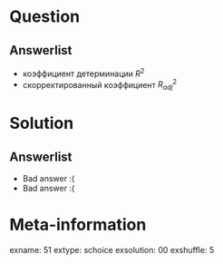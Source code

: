 Question
========


Answerlist
----------
*  коэффициент детерминации $R^2$
*  скорректированный коэффициент $R_{adj}^2$

Solution
========

Answerlist
----------
*  Bad answer :(
*  Bad answer :(

Meta-information
================
exname: 51
extype: schoice
exsolution: 00
exshuffle: 5
